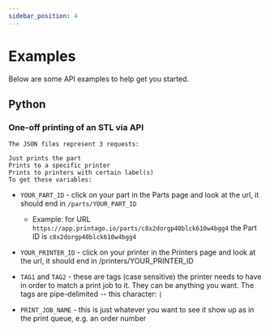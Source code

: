 ```yaml
---
sidebar_position: 4
---
```




# Examples

Below are some API examples to help get you started.

## Python

### One-off printing of an STL via API

    The JSON files represent 3 requests:

    Just prints the part
    Prints to a specific printer
    Prints to printers with certain label(s)
    To get these variables:

-   `YOUR_PART_ID` - click on your part in the Parts page and look at the url, it should end in `/parts/YOUR_PART_ID`

    -   Example: for URL `https://app.printago.io/parts/c8x2dorgp40blck610w4bgg4` the Part ID is `c8x2dorgp40blck610w4bgg4`

-   `YOUR_PRINTER_ID` - click on your printer in the Printers page and look at the url, it should end in /printers/YOUR_PRINTER_ID

-   `TAG1` and `TAG2` - these are tags (case sensitive) the printer needs to have in order to match a print job to it. They can be anything you want. The tags are 
pipe-delimited -- this character: `|`

-   `PRINT_JOB_NAME` - this is just whatever you want to see it show up as in the print queue, e.g. an order number
    <!-- <Gist id="9a54fe603fc07e54d72ff668a089296f" file="print_part.json" /> -->
    <Gist id="9a54fe603fc07e54d72ff668a089296f" />



<!-- [Creating a part, uploading the model, and printing it](https://gist.github.com/nsantorello/9a54fe603fc07e54d72ff668a089296f) -->
